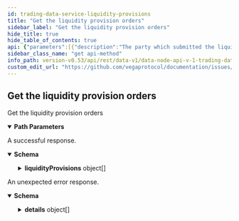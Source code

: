 ```yaml
---
id: trading-data-service-liquidity-provisions
title: "Get the liquidity provision orders"
sidebar_label: "Get the liquidity provision orders"
hide_title: true
hide_table_of_contents: true
api: {"parameters":[{"description":"The party which submitted the liquidity provision orders","in":"path","name":"party","required":true,"schema":{"type":"string"}},{"description":"The target market for the liquidity provision orders","in":"path","name":"market","required":true,"schema":{"type":"string"}}],"responses":{"200":{"content":{"application/json":{"schema":{"properties":{"liquidityProvisions":{"items":{"properties":{"buys":{"items":{"properties":{"liquidityOrder":{"properties":{"offset":{"title":"The offset/amount of units away for the order","type":"string"},"proportion":{"format":"int64","title":"The relative proportion of the commitment to be allocated at a price level","type":"integer"},"reference":{"title":"The pegged reference point for the order","default":"PEGGED_REFERENCE_UNSPECIFIED","description":"- PEGGED_REFERENCE_UNSPECIFIED: Default value for PeggedReference, no reference given\n - PEGGED_REFERENCE_MID: Mid price reference\n - PEGGED_REFERENCE_BEST_BID: Best bid price reference\n - PEGGED_REFERENCE_BEST_ASK: Best ask price reference","enum":["PEGGED_REFERENCE_UNSPECIFIED","PEGGED_REFERENCE_MID","PEGGED_REFERENCE_BEST_BID","PEGGED_REFERENCE_BEST_ASK"],"type":"string"}},"title":"Represents a liquidity order","type":"object"},"orderId":{"title":"Unique identifier of the pegged order generated by the core to fulfil this liquidity order","type":"string"}},"title":"A pair of a liquidity order and the id of the generated order by the core","type":"object"},"title":"A set of liquidity buy orders to meet the liquidity provision obligation","type":"array"},"commitmentAmount":{"title":"Specified as a unitless number that represents the amount of settlement asset of the market","type":"string"},"createdAt":{"format":"int64","title":"Timestamp for when the order was created at, in nanoseconds since the epoch\n- See [`VegaTimeResponse`](#api.VegaTimeResponse).`timestamp`","type":"string"},"fee":{"title":"Nominated liquidity fee factor, which is an input to the calculation of taker fees on the market, as per seeting fees and rewarding liquidity providers","type":"string"},"id":{"title":"Unique identifier","type":"string"},"marketId":{"title":"Market identifier for the order, required field","type":"string"},"partyId":{"title":"Unique party identifier for the creator of the provision","type":"string"},"reference":{"title":"A reference shared between this liquidity provision and all it's orders","type":"string"},"sells":{"items":{"properties":{"liquidityOrder":{"properties":{"offset":{"title":"The offset/amount of units away for the order","type":"string"},"proportion":{"format":"int64","title":"The relative proportion of the commitment to be allocated at a price level","type":"integer"},"reference":{"title":"The pegged reference point for the order","default":"PEGGED_REFERENCE_UNSPECIFIED","description":"- PEGGED_REFERENCE_UNSPECIFIED: Default value for PeggedReference, no reference given\n - PEGGED_REFERENCE_MID: Mid price reference\n - PEGGED_REFERENCE_BEST_BID: Best bid price reference\n - PEGGED_REFERENCE_BEST_ASK: Best ask price reference","enum":["PEGGED_REFERENCE_UNSPECIFIED","PEGGED_REFERENCE_MID","PEGGED_REFERENCE_BEST_BID","PEGGED_REFERENCE_BEST_ASK"],"type":"string"}},"title":"Represents a liquidity order","type":"object"},"orderId":{"title":"Unique identifier of the pegged order generated by the core to fulfil this liquidity order","type":"string"}},"title":"A pair of a liquidity order and the id of the generated order by the core","type":"object"},"title":"A set of liquidity sell orders to meet the liquidity provision obligation","type":"array"},"status":{"title":"Status of this liquidity provision order","default":"STATUS_UNSPECIFIED","description":"- STATUS_UNSPECIFIED: The default value\n - STATUS_ACTIVE: The liquidity provision is active\n - STATUS_STOPPED: The liquidity provision was stopped by the network\n - STATUS_CANCELLED: The liquidity provision was cancelled by the liquidity provider\n - STATUS_REJECTED: The liquidity provision was invalid and got rejected\n - STATUS_UNDEPLOYED: The liquidity provision is valid and accepted by network, but orders aren't deployed\n - STATUS_PENDING: The liquidity provision is valid and accepted by network\nbut have never been deployed. I when it's possible to deploy them for the first time\nmargin check fails, then they will be cancelled without any penalties.","enum":["STATUS_UNSPECIFIED","STATUS_ACTIVE","STATUS_STOPPED","STATUS_CANCELLED","STATUS_REJECTED","STATUS_UNDEPLOYED","STATUS_PENDING"],"type":"string"},"updatedAt":{"format":"int64","title":"Timestamp for when the order was updated at, in nanoseconds since the epoch\n- See [`VegaTimeResponse`](#api.VegaTimeResponse).`timestamp`","type":"string"},"version":{"format":"uint64","title":"Version of this liquidity provision order","type":"string"}},"title":"An Liquidity provider commitment","type":"object"},"type":"array"}},"title":"A response containing all of the Vega liquidity provision orders","type":"object"}}},"description":"A successful response."},"default":{"content":{"application/json":{"schema":{"properties":{"code":{"format":"int32","type":"integer"},"details":{"items":{"additionalProperties":{},"properties":{"@type":{"type":"string"}},"type":"object"},"type":"array"},"message":{"type":"string"}},"type":"object"}}},"description":"An unexpected error response."}},"tags":["TradingDataService"],"operationId":"TradingDataService_LiquidityProvisions","description":"Get the liquidity provision orders","method":"get","path":"/liquidity-provisions/party/{party}/market/{market}","servers":[{"url":"https://vega.xprv.io/datanode","description":"vega.xprv.io"}],"info":{"title":"data-node/api/v1/trading_data.proto","version":"0.53.0"},"postman":{"name":"Get the liquidity provision orders","description":{"type":"text/plain"},"url":{"path":["liquidity-provisions","party",":party","market",":market"],"host":["{{baseUrl}}"],"query":[],"variable":[{"disabled":false,"description":{"content":"(Required) The party which submitted the liquidity provision orders","type":"text/plain"},"type":"any","value":"","key":"party"},{"disabled":false,"description":{"content":"(Required) The target market for the liquidity provision orders","type":"text/plain"},"type":"any","value":"","key":"market"}]},"header":[{"key":"Accept","value":"application/json"}],"method":"GET"}}
sidebar_class_name: "get api-method"
info_path: version-v0.53/api/rest/data-v1/data-node-api-v-1-trading-data-proto
custom_edit_url: "https://github.com/vegaprotocol/documentation/issues/new?labels=documentation&title=[Documentation] Requesting changes to 'Get the liquidity provision orders' (trading-data-service-liquidity-provisions)"
---
```



## Get the liquidity provision orders



Get the liquidity provision orders

<details style={{"marginBottom":"1rem"}} data-collapsed={false} open={true}><summary style={{}}><strong>Path Parameters</strong></summary><div><ul><ParamsItem className={"paramsItem"} param={{"description":"The party which submitted the liquidity provision orders","in":"path","name":"party","required":true,"schema":{"type":"string"}}}></ParamsItem><ParamsItem className={"paramsItem"} param={{"description":"The target market for the liquidity provision orders","in":"path","name":"market","required":true,"schema":{"type":"string"}}}></ParamsItem></ul></div></details><div><ApiTabs><TabItem label={"200"} value={"200"}><div>

A successful response.

</div><div><MimeTabs schemaType={"response"}><TabItem label={"application/json"} value={"application/json"}><SchemaTabs><TabItem label={"Schema"} value={"Schema"}><details style={{}} data-collapsed={false} open={true}><summary style={{"textAlign":"left"}}><strong>Schema</strong></summary><div style={{"textAlign":"left","marginLeft":"1rem"}}></div><ul style={{"marginLeft":"1rem"}}><SchemaItem collapsible={true} className={"schemaItem"}><details style={{}}><summary style={{}}><strong>liquidityProvisions</strong><span style={{"opacity":"0.6"}}> object[]</span></summary><div style={{"marginLeft":"1rem"}}><SchemaItem collapsible={true} className={"schemaItem"}><details style={{}}><summary style={{}}><strong>buys</strong><span style={{"opacity":"0.6"}}> object[]</span></summary><div style={{"marginLeft":"1rem"}}><SchemaItem collapsible={true} className={"schemaItem"}><details style={{}}><summary style={{}}><strong>liquidityOrder</strong><span style={{"opacity":"0.6"}}> object</span></summary><div style={{"marginLeft":"1rem"}}><SchemaItem collapsible={false} name={"offset"} required={false} schemaDescription={undefined} schemaName={"The offset/amount of units away for the order"} qualifierMessage={undefined} defaultValue={undefined}></SchemaItem><SchemaItem collapsible={false} name={"proportion"} required={false} schemaDescription={undefined} schemaName={"int64"} qualifierMessage={undefined} defaultValue={undefined}></SchemaItem><SchemaItem collapsible={false} name={"reference"} required={false} schemaDescription={"- PEGGED_REFERENCE_UNSPECIFIED: Default value for PeggedReference, no reference given\n - PEGGED_REFERENCE_MID: Mid price reference\n - PEGGED_REFERENCE_BEST_BID: Best bid price reference\n - PEGGED_REFERENCE_BEST_ASK: Best ask price reference"} schemaName={"The pegged reference point for the order"} qualifierMessage={"**Possible values:** [`PEGGED_REFERENCE_UNSPECIFIED`, `PEGGED_REFERENCE_MID`, `PEGGED_REFERENCE_BEST_BID`, `PEGGED_REFERENCE_BEST_ASK`]"} defaultValue={"PEGGED_REFERENCE_UNSPECIFIED"}></SchemaItem></div></details></SchemaItem><SchemaItem collapsible={false} name={"orderId"} required={false} schemaDescription={undefined} schemaName={"Unique identifier of the pegged order generated by the core to fulfil this liquidity order"} qualifierMessage={undefined} defaultValue={undefined}></SchemaItem></div></details></SchemaItem><SchemaItem collapsible={false} name={"commitmentAmount"} required={false} schemaDescription={undefined} schemaName={"Specified as a unitless number that represents the amount of settlement asset of the market"} qualifierMessage={undefined} defaultValue={undefined}></SchemaItem><SchemaItem collapsible={false} name={"createdAt"} required={false} schemaDescription={undefined} schemaName={"int64"} qualifierMessage={undefined} defaultValue={undefined}></SchemaItem><SchemaItem collapsible={false} name={"fee"} required={false} schemaDescription={undefined} schemaName={"Nominated liquidity fee factor, which is an input to the calculation of taker fees on the market, as per seeting fees and rewarding liquidity providers"} qualifierMessage={undefined} defaultValue={undefined}></SchemaItem><SchemaItem collapsible={false} name={"id"} required={false} schemaDescription={undefined} schemaName={"Unique identifier"} qualifierMessage={undefined} defaultValue={undefined}></SchemaItem><SchemaItem collapsible={false} name={"marketId"} required={false} schemaDescription={undefined} schemaName={"Market identifier for the order, required field"} qualifierMessage={undefined} defaultValue={undefined}></SchemaItem><SchemaItem collapsible={false} name={"partyId"} required={false} schemaDescription={undefined} schemaName={"Unique party identifier for the creator of the provision"} qualifierMessage={undefined} defaultValue={undefined}></SchemaItem><SchemaItem collapsible={false} name={"reference"} required={false} schemaDescription={undefined} schemaName={"A reference shared between this liquidity provision and all it's orders"} qualifierMessage={undefined} defaultValue={undefined}></SchemaItem><SchemaItem collapsible={true} className={"schemaItem"}><details style={{}}><summary style={{}}><strong>sells</strong><span style={{"opacity":"0.6"}}> object[]</span></summary><div style={{"marginLeft":"1rem"}}><SchemaItem collapsible={true} className={"schemaItem"}><details style={{}}><summary style={{}}><strong>liquidityOrder</strong><span style={{"opacity":"0.6"}}> object</span></summary><div style={{"marginLeft":"1rem"}}><SchemaItem collapsible={false} name={"offset"} required={false} schemaDescription={undefined} schemaName={"The offset/amount of units away for the order"} qualifierMessage={undefined} defaultValue={undefined}></SchemaItem><SchemaItem collapsible={false} name={"proportion"} required={false} schemaDescription={undefined} schemaName={"int64"} qualifierMessage={undefined} defaultValue={undefined}></SchemaItem><SchemaItem collapsible={false} name={"reference"} required={false} schemaDescription={"- PEGGED_REFERENCE_UNSPECIFIED: Default value for PeggedReference, no reference given\n - PEGGED_REFERENCE_MID: Mid price reference\n - PEGGED_REFERENCE_BEST_BID: Best bid price reference\n - PEGGED_REFERENCE_BEST_ASK: Best ask price reference"} schemaName={"The pegged reference point for the order"} qualifierMessage={"**Possible values:** [`PEGGED_REFERENCE_UNSPECIFIED`, `PEGGED_REFERENCE_MID`, `PEGGED_REFERENCE_BEST_BID`, `PEGGED_REFERENCE_BEST_ASK`]"} defaultValue={"PEGGED_REFERENCE_UNSPECIFIED"}></SchemaItem></div></details></SchemaItem><SchemaItem collapsible={false} name={"orderId"} required={false} schemaDescription={undefined} schemaName={"Unique identifier of the pegged order generated by the core to fulfil this liquidity order"} qualifierMessage={undefined} defaultValue={undefined}></SchemaItem></div></details></SchemaItem><SchemaItem collapsible={false} name={"status"} required={false} schemaDescription={"- STATUS_UNSPECIFIED: The default value\n - STATUS_ACTIVE: The liquidity provision is active\n - STATUS_STOPPED: The liquidity provision was stopped by the network\n - STATUS_CANCELLED: The liquidity provision was cancelled by the liquidity provider\n - STATUS_REJECTED: The liquidity provision was invalid and got rejected\n - STATUS_UNDEPLOYED: The liquidity provision is valid and accepted by network, but orders aren't deployed\n - STATUS_PENDING: The liquidity provision is valid and accepted by network\nbut have never been deployed. I when it's possible to deploy them for the first time\nmargin check fails, then they will be cancelled without any penalties."} schemaName={"Status of this liquidity provision order"} qualifierMessage={"**Possible values:** [`STATUS_UNSPECIFIED`, `STATUS_ACTIVE`, `STATUS_STOPPED`, `STATUS_CANCELLED`, `STATUS_REJECTED`, `STATUS_UNDEPLOYED`, `STATUS_PENDING`]"} defaultValue={"STATUS_UNSPECIFIED"}></SchemaItem><SchemaItem collapsible={false} name={"updatedAt"} required={false} schemaDescription={undefined} schemaName={"int64"} qualifierMessage={undefined} defaultValue={undefined}></SchemaItem><SchemaItem collapsible={false} name={"version"} required={false} schemaDescription={undefined} schemaName={"uint64"} qualifierMessage={undefined} defaultValue={undefined}></SchemaItem></div></details></SchemaItem></ul></details></TabItem><TabItem label={"Example (from schema)"} value={"Example (from schema)"}><ResponseSamples responseExample={"{\n  \"liquidityProvisions\": [\n    {\n      \"buys\": [\n        {\n          \"liquidityOrder\": {\n            \"offset\": \"string\",\n            \"proportion\": 0,\n            \"reference\": \"PEGGED_REFERENCE_UNSPECIFIED\"\n          },\n          \"orderId\": \"string\"\n        }\n      ],\n      \"commitmentAmount\": \"string\",\n      \"createdAt\": \"string\",\n      \"fee\": \"string\",\n      \"id\": \"string\",\n      \"marketId\": \"string\",\n      \"partyId\": \"string\",\n      \"reference\": \"string\",\n      \"sells\": [\n        {\n          \"liquidityOrder\": {\n            \"offset\": \"string\",\n            \"proportion\": 0,\n            \"reference\": \"PEGGED_REFERENCE_UNSPECIFIED\"\n          },\n          \"orderId\": \"string\"\n        }\n      ],\n      \"status\": \"STATUS_UNSPECIFIED\",\n      \"updatedAt\": \"string\",\n      \"version\": \"string\"\n    }\n  ]\n}"} language={"json"}></ResponseSamples></TabItem></SchemaTabs></TabItem></MimeTabs></div></TabItem><TabItem label={"default"} value={"default"}><div>

An unexpected error response.

</div><div><MimeTabs schemaType={"response"}><TabItem label={"application/json"} value={"application/json"}><SchemaTabs><TabItem label={"Schema"} value={"Schema"}><details style={{}} data-collapsed={false} open={true}><summary style={{"textAlign":"left"}}><strong>Schema</strong></summary><div style={{"textAlign":"left","marginLeft":"1rem"}}></div><ul style={{"marginLeft":"1rem"}}><SchemaItem collapsible={false} name={"code"} required={false} schemaDescription={undefined} schemaName={"int32"} qualifierMessage={undefined} defaultValue={undefined}></SchemaItem><SchemaItem collapsible={true} className={"schemaItem"}><details style={{}}><summary style={{}}><strong>details</strong><span style={{"opacity":"0.6"}}> object[]</span></summary><div style={{"marginLeft":"1rem"}}><SchemaItem collapsible={false} name={"@type"} required={false} schemaDescription={undefined} schemaName={"string"} qualifierMessage={undefined} defaultValue={undefined}></SchemaItem></div></details></SchemaItem><SchemaItem collapsible={false} name={"message"} required={false} schemaDescription={undefined} schemaName={"string"} qualifierMessage={undefined} defaultValue={undefined}></SchemaItem></ul></details></TabItem><TabItem label={"Example (from schema)"} value={"Example (from schema)"}><ResponseSamples responseExample={"{\n  \"code\": 0,\n  \"details\": [\n    {\n      \"@type\": \"string\"\n    }\n  ],\n  \"message\": \"string\"\n}"} language={"json"}></ResponseSamples></TabItem></SchemaTabs></TabItem></MimeTabs></div></TabItem></ApiTabs></div>
